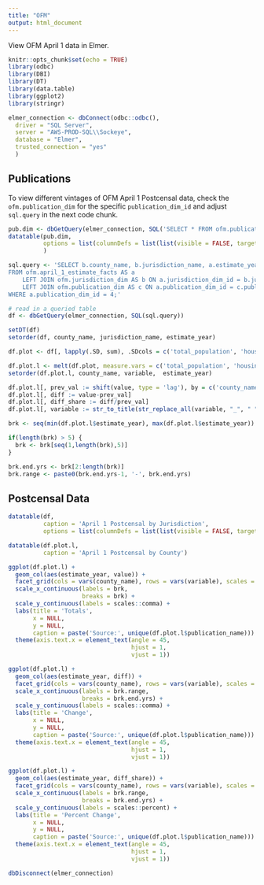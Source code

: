 ```yaml
---
title: "OFM"
output: html_document
---
```


View OFM April 1 data in Elmer.
```r
knitr::opts_chunk$set(echo = TRUE)
library(odbc)
library(DBI)
library(DT)
library(data.table)
library(ggplot2)
library(stringr)

elmer_connection <- dbConnect(odbc::odbc(),
  driver = "SQL Server",
  server = "AWS-PROD-SQL\\Sockeye",
  database = "Elmer",
  trusted_connection = "yes"
  ) 
```

## Publications
To view different vintages of OFM April 1 Postcensal data, check the `ofm.publication_dim` for the specific `publication_dim_id` and adjust `sql.query` in the next code chunk.

```r
pub.dim <- dbGetQuery(elmer_connection, SQL('SELECT * FROM ofm.publication_dim'))
datatable(pub.dim,
          options = list(columnDefs = list(list(visible = FALSE, targets = c(2,3,4))))
          )
```



```r
sql.query <- 'SELECT b.county_name, b.jurisdiction_name, a.estimate_year, a.housing_units, a.total_population, a.publication_dim_id, c.publication_name, c.publication_type
FROM ofm.april_1_estimate_facts AS a 
    LEFT JOIN ofm.jurisdiction_dim AS b ON a.jurisdiction_dim_id = b.jurisdiction_dim_id
    LEFT JOIN ofm.publication_dim AS c ON a.publication_dim_id = c.publication_dim_id
WHERE a.publication_dim_id = 4;'

# read in a queried table
df <- dbGetQuery(elmer_connection, SQL(sql.query))

setDT(df)
setorder(df, county_name, jurisdiction_name, estimate_year)

df.plot <- df[, lapply(.SD, sum), .SDcols = c('total_population', 'housing_units'), by = c('county_name', 'estimate_year', 'publication_name')]

df.plot.l <- melt(df.plot, measure.vars = c('total_population', 'housing_units'))
setorder(df.plot.l, county_name, variable,  estimate_year)

df.plot.l[, prev_val := shift(value, type = 'lag'), by = c('county_name', 'variable')]
df.plot.l[, diff := value-prev_val]
df.plot.l[, diff_share := diff/prev_val]
df.plot.l[, variable := str_to_title(str_replace_all(variable, "_", " "))]

brk <- seq(min(df.plot.l$estimate_year), max(df.plot.l$estimate_year))

if(length(brk) > 5) {
  brk <- brk[seq(1,length(brk),5)]
} 

brk.end.yrs <- brk[2:length(brk)] 
brk.range <- paste0(brk.end.yrs-1, '-', brk.end.yrs)
```

## Postcensal Data

```r
datatable(df,
          caption = 'April 1 Postcensal by Jurisdiction',
          options = list(columnDefs = list(list(visible = FALSE, targets = c(8)))))
```

```r

datatable(df.plot.l,
          caption = 'April 1 Postcensal by County')
```

```r

ggplot(df.plot.l) +
  geom_col(aes(estimate_year, value)) +
  facet_grid(cols = vars(county_name), rows = vars(variable), scales = 'free') +
  scale_x_continuous(labels = brk,
                     breaks = brk) +
  scale_y_continuous(labels = scales::comma) +
  labs(title = 'Totals',
       x = NULL,
       y = NULL,
       caption = paste('Source:', unique(df.plot.l$publication_name))) +
  theme(axis.text.x = element_text(angle = 45,
                                   hjust = 1, 
                                   vjust = 1))
```

```r
ggplot(df.plot.l) +
  geom_col(aes(estimate_year, diff)) +
  facet_grid(cols = vars(county_name), rows = vars(variable), scales = 'free') +
  scale_x_continuous(labels = brk.range,
                     breaks = brk.end.yrs) +
  scale_y_continuous(labels = scales::comma) +
  labs(title = 'Change',
       x = NULL,
       y = NULL,
       caption = paste('Source:', unique(df.plot.l$publication_name))) +
  theme(axis.text.x = element_text(angle = 45,
                                   hjust = 1, 
                                   vjust = 1))
```

```r
ggplot(df.plot.l) +
  geom_col(aes(estimate_year, diff_share)) +
  facet_grid(cols = vars(county_name), rows = vars(variable), scales = 'free') +
  scale_x_continuous(labels = brk.range,
                     breaks = brk.end.yrs) +
  scale_y_continuous(labels = scales::percent) +
  labs(title = 'Percent Change',
       x = NULL,
       y = NULL,
       caption = paste('Source:', unique(df.plot.l$publication_name))) +
  theme(axis.text.x = element_text(angle = 45,
                                   hjust = 1, 
                                   vjust = 1))
```

```r
dbDisconnect(elmer_connection)
```

